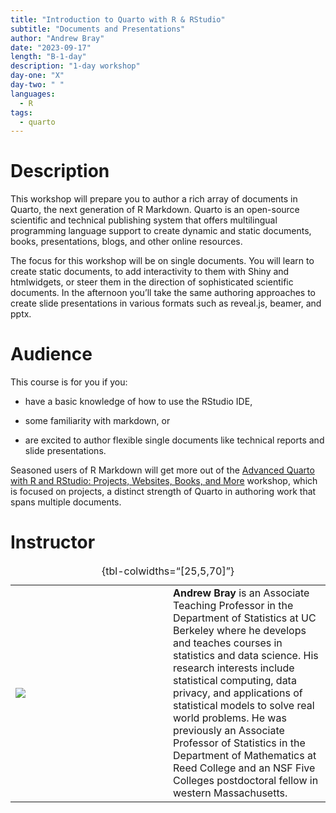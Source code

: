 ```yaml
---
title: "Introduction to Quarto with R & RStudio"
subtitle: "Documents and Presentations"
author: "Andrew Bray"
date: "2023-09-17"
length: "B-1-day"
description: "1-day workshop"
day-one: "X"
day-two: " "
languages:
  - R
tags:
  - quarto
---
```


# Description

This workshop will prepare you to author a rich array of documents in Quarto, the next generation of R Markdown.
Quarto is an open-source scientific and technical publishing system that offers multilingual programming language support to create dynamic and static documents, books, presentations, blogs, and other online resources.

The focus for this workshop will be on single documents.
You will learn to create static documents, to add interactivity to them with Shiny and htmlwidgets, or steer them in the direction of sophisticated scientific documents.
In the afternoon you'll take the same authoring approaches to create slide presentations in various formats such as reveal.js, beamer, and pptx.

# Audience

This course is for you if you:

-   have a basic knowledge of how to use the RStudio IDE,

-   some familiarity with markdown, or

-   are excited to author flexible single documents like technical reports and slide presentations.

Seasoned users of R Markdown will get more out of the [Advanced Quarto with R and RStudio: Projects, Websites, Books, and More](/quarto-r-projects) workshop, which is focused on projects, a distinct strength of Quarto in authoring work that spans multiple documents.

# Instructor

|                      |     |                                                                                                                                                                                                                                                                                                                                                                                                                                                                                                 |
|------------------|------------------|------------------------------------|
| ![](andrew-bray.jpg) |     | **Andrew Bray** is an Associate Teaching Professor in the Department of Statistics at UC Berkeley where he develops and teaches courses in statistics and data science. His research interests include statistical computing, data privacy, and applications of statistical models to solve real world problems. He was previously an Associate Professor of Statistics in the Department of Mathematics at Reed College and an NSF Five Colleges postdoctoral fellow in western Massachusetts. |

: {tbl-colwidths="\[25,5,70\]"}
